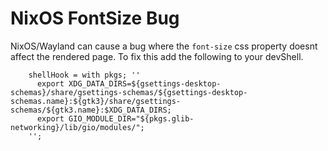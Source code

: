 # NixOS FontSize Bug

NixOS/Wayland can cause a bug where the `font-size` css property doesnt affect the rendered page. To fix this add the following to your devShell.

```shell
    shellHook = with pkgs; ''
      export XDG_DATA_DIRS=${gsettings-desktop-schemas}/share/gsettings-schemas/${gsettings-desktop-schemas.name}:${gtk3}/share/gsettings-schemas/${gtk3.name}:$XDG_DATA_DIRS;
      export GIO_MODULE_DIR="${pkgs.glib-networking}/lib/gio/modules/";
    '';
```
